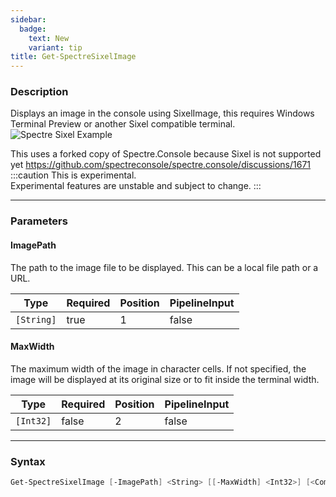 ```yaml
---
sidebar:
  badge:
    text: New
    variant: tip
title: Get-SpectreSixelImage
---
```








### Description

Displays an image in the console using SixelImage, this requires Windows Terminal Preview or another Sixel compatible terminal.  
![Spectre Sixel Example](/sixel.png)

This uses a forked copy of Spectre.Console because Sixel is not supported yet https://github.com/spectreconsole/spectre.console/discussions/1671  
:::caution
This is experimental.  
Experimental features are unstable and subject to change.
:::



---


### Parameters
#### **ImagePath**

The path to the image file to be displayed. This can be a local file path or a URL.






|Type      |Required|Position|PipelineInput|
|----------|--------|--------|-------------|
|`[String]`|true    |1       |false        |



#### **MaxWidth**

The maximum width of the image in character cells. If not specified, the image will be displayed at its original size or to fit inside the terminal width.






|Type     |Required|Position|PipelineInput|
|---------|--------|--------|-------------|
|`[Int32]`|false   |2       |false        |





---


### Syntax
```powershell
Get-SpectreSixelImage [-ImagePath] <String> [[-MaxWidth] <Int32>] [<CommonParameters>]
```
